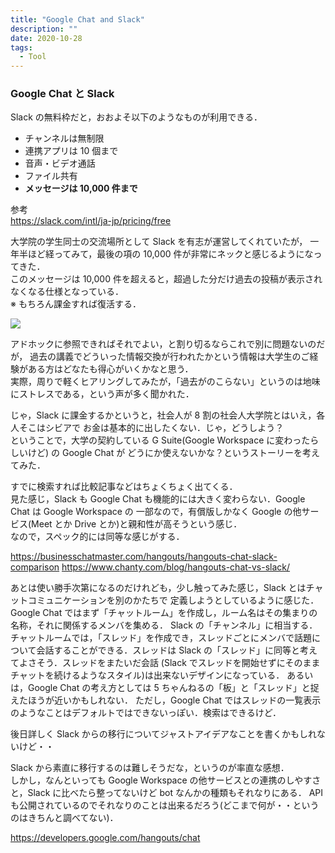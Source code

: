 ```yaml
---
title: "Google Chat and Slack"
description: ""
date: 2020-10-28
tags:
  - Tool
---
```


### Google Chat と Slack

Slack の無料枠だと，おおよそ以下のようなものが利用できる．

* チャンネルは無制限
* 連携アプリは 10 個まで
* 音声・ビデオ通話
* ファイル共有
* **メッセージは 10,000 件まで**

参考  
https://slack.com/intl/ja-jp/pricing/free

大学院の学生同士の交流場所として Slack を有志が運営してくれていたが，
一年半ほど経ってみて，最後の項の 10,000 件が非常にネックと感じるようになってきた．  
このメッセージは 10,000 件を超えると，超過した分だけ過去の投稿が表示されなくなる仕様となっている．  
※ もちろん課金すれば復活する．

![](ss1.png)

アドホックに参照できればそれでよい，と割り切るならこれで別に問題ないのだが，
過去の講義でどういった情報交換が行われたかという情報は大学生のご経験がある方はどなたも得心がいくかなと思う．  
実際，周りで軽くヒアリングしてみたが，「過去がのこらない」というのは地味にストレスである，という声が多く聞かれた．

じゃ，Slack に課金するかというと，社会人が 8 割の社会人大学院とはいえ，各人そこはシビアで
お金は基本的に出したくない．じゃ，どうしよう？  
ということで，大学の契約している G Suite(Google Workspace に変わったらしいけど) の Google Chat が
どうにか使えないかな？というストーリーを考えてみた．

すでに検索すれば比較記事などはちょくちょく出てくる．  
見た感じ，Slack も Google Chat も機能的には大きく変わらない．Google Chat は Google Workspace の
一部なので，有償版しかなく Google の他サービス(Meet とか Drive とか)と親和性が高そうという感じ．  
なので，スペック的には同等な感じがする．

https://businesschatmaster.com/hangouts/hangouts-chat-slack-comparison
https://www.chanty.com/blog/hangouts-chat-vs-slack/

あとは使い勝手次第になるのだけれども，少し触ってみた感じ，Slack とはチャットコミュニケーションを別のかたちで
定義しようとしているように感じた．  
Google Chat ではまず「チャットルーム」を作成し，ルーム名はその集まりの名称，それに関係するメンバを集める．
Slack の「チャンネル」に相当する．  
チャットルームでは，「スレッド」を作成でき，スレッドごとにメンバで話題について会話することができる．スレッドは
 Slack の「スレッド」に同等と考えてよさそう．スレッドをまたいだ会話
(Slack でスレッドを開始せずにそのままチャットを続けるようなスタイル)は出来ないデザインになっている．
あるいは，Google Chat の考え方としては 5 ちゃんねるの「板」と「スレッド」と捉えたほうが近いかもしれない．
ただし，Google Chat ではスレッドの一覧表示のようなことはデフォルトではできないっぽい．検索はできるけど．

後日詳しく Slack からの移行についてジャストアイデアなことを書くかもしれないけど・・  

Slack から素直に移行するのは難しそうだな，というのが率直な感想．  
しかし，なんといっても Google Workspace の他サービスとの連携のしやすさと，Slack に比べたら整ってないけど
bot なんかの種類もそれなりにある．
API も公開されているのでそれなりのことは出来るだろう(どこまで何が・・というのはきちんと調べてない)．

https://developers.google.com/hangouts/chat

